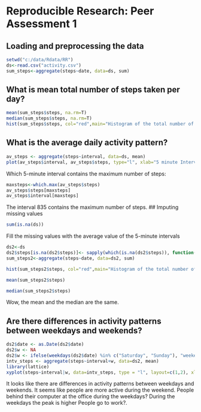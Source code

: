 # Reproducible Research: Peer Assessment 1


## Loading and preprocessing the data
```r
setwd("c:/data/Rdata/RR")
ds<-read.csv("activity.csv")
sum_steps<-aggregate(steps~date, data=ds, sum)
```

## What is mean total number of steps taken per day?
```r
mean(sum_steps$steps, na.rm=T)
median(sum_steps$steps, na.rm=T)
hist(sum_steps$steps, col="red",main="Histogram of the total number of steps taken each day", xlab="Steps")
```
## What is the average daily activity pattern?
```r
av_steps <- aggregate(steps~interval, data=ds, mean)
plot(av_steps$interval, av_steps$steps, type="l", xlab="5 minute Interval", ylab="Steps", main="5 minute interval")
```

Which 5-minute interval contains the maximum number of steps:
  
```r
maxsteps<-which.max(av_steps$steps)
av_steps$steps[maxsteps]
av_steps$interval[maxsteps]
```

The interval 835 contains the maximum number of steps.
## Imputing missing values
```r
sum(is.na(ds))
```
Fill the missing values with the average value of the 5-minute intervals
```r
ds2<-ds
ds2$steps[is.na(ds2$steps)]<- sapply(which(is.na(ds2$steps)), function(intv) mean(ds2$steps[ds2$interval== ds2$interval[intv]],na.rm=T))
sum_steps2<-aggregate(steps~date, data=ds2, sum)

hist(sum_steps2$steps, col="red",main="Histogram of the total number of steps taken each day", xlab="Steps")

mean(sum_steps2$steps)

median(sum_steps2$steps)
```
Wow, the mean and the median are the same.

## Are there differences in activity patterns between weekdays and weekends?
```r
ds2$date <- as.Date(ds2$date)
ds2$w <- NA
ds2$w <- ifelse(weekdays(ds2$date) %in% c("Saturday", "Sunday"), "weekend", "weekday")
intv_steps <- aggregate(steps~interval+w, data=ds2, mean)
library(lattice)
xyplot(steps~interval|w, data=intv_steps, type = "l", layout=c(1,2), xlab="Interval", ylab="Number of steps")
```
It looks like there are differences in activity
patterns between weekdays and weekends.
It seems like people are more active during the weekend. 
People behind their computer at the office during the weekdays?
During the weekdays the peak is higher 
People go to work?.
